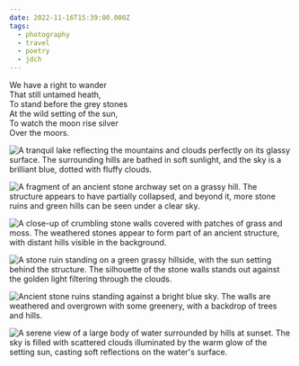 ```yaml
---
date: 2022-11-16T15:39:00.000Z
tags:
  - photography
  - travel
  - poetry
  - jdch
---
```

We have a right to wander<br/>
That still untamed heath,<br/>
To stand before the grey stones<br/>
At the wild setting of the sun,<br/>
To watch the moon rise silver<br/>
Over the moors.

![A tranquil lake reflecting the mountains and clouds perfectly on its glassy surface. The surrounding hills are bathed in soft sunlight, and the sky is a brilliant blue, dotted with fluffy clouds.](../../assets/photos/20221116-IMG_3379.jpg)

![A fragment of an ancient stone archway set on a grassy hill. The structure appears to have partially collapsed, and beyond it, more stone ruins and green hills can be seen under a clear sky.](../../assets/photos/20221116-IMG_3499.jpg)

![A close-up of crumbling stone walls covered with patches of grass and moss. The weathered stones appear to form part of an ancient structure, with distant hills visible in the background.](../../assets/photos/20221116-IMG_3532.jpg)

![A stone ruin standing on a green grassy hillside, with the sun setting behind the structure. The silhouette of the stone walls stands out against the golden light filtering through the clouds.](../../assets/photos/20221116-IMG_3541.jpg)

![Ancient stone ruins standing against a bright blue sky. The walls are weathered and overgrown with some greenery, with a backdrop of trees and hills.](../../assets/photos/20221116-IMG_3583.jpg)

![A serene view of a large body of water surrounded by hills at sunset. The sky is filled with scattered clouds illuminated by the warm glow of the setting sun, casting soft reflections on the water's surface.](../../assets/photos/20221116-IMG_3640.jpg)